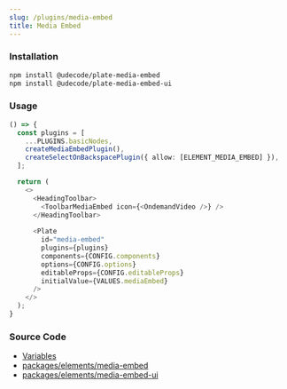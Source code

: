 ```yaml
---
slug: /plugins/media-embed
title: Media Embed
---
```


### Installation

```bash npm2yarn
npm install @udecode/plate-media-embed
npm install @udecode/plate-media-embed-ui
```

### Usage

```ts live
() => {
  const plugins = [
    ...PLUGINS.basicNodes,
    createMediaEmbedPlugin(),
    createSelectOnBackspacePlugin({ allow: [ELEMENT_MEDIA_EMBED] }),
  ];

  return (
    <>
      <HeadingToolbar>
        <ToolbarMediaEmbed icon={<OndemandVideo />} />
      </HeadingToolbar>
   
      <Plate
        id="media-embed"
        plugins={plugins}
        components={CONFIG.components}
        options={CONFIG.options}
        editableProps={CONFIG.editableProps}
        initialValue={VALUES.mediaEmbed}
      />
    </>
  );
}
```

### Source Code

- [Variables](https://github.com/udecode/plate/blob/main/docs/src/live/live.tsx)
- [packages/elements/media-embed](https://github.com/udecode/plate/tree/main/packages/elements/media-embed/src)
- [packages/elements/media-embed-ui](https://github.com/udecode/plate/tree/main/packages/elements/media-embed-ui/src)

